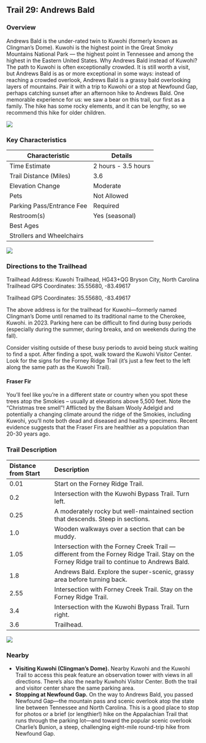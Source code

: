 ## Trail 29: Andrews Bald

### Overview

Andrews Bald is the under-rated twin to Kuwohi (formerly known as Clingman's Dome). Kuwohi is the highest point in the Great Smoky Mountains National Park --- the highest point in Tennessee and among the highest in the Eastern United States. Why Andrews Bald instead of Kuwohi? The path to Kuwohi is often exceptionally crowded. It is still worth a visit, but Andrews Bald is as or more exceptional in some ways: instead of reaching a crowded overlook, Andrews Bald is a grassy bald overlooking layers of mountains. Pair it with a trip to Kuwohi or a stop at Newfound Gap, perhaps catching sunset after an afternoon hike to Andrews Bald. One memorable experience for us: we saw a bear on this trail, our first as a family. The hike has some rocky elements, and it can be lengthy, so we recommend this hike for older children.

![](img/trail-29-figure-01.jpg)

### Key Characteristics

| **Characteristic**        | **Details**         |
|---------------------------|---------------------|
| Time Estimate             | 2 hours - 3.5 hours |
| Trail Distance (Miles)    | 3.6                 |
| Elevation Change          | Moderate            |
| Pets                      | Not Allowed         |
| Parking Pass/Entrance Fee | Required            |
| Restroom(s)               | Yes (seasonal)      |
| Best Ages                 |                     |
| Strollers and Wheelchairs |                     |

![](maps/trail-29-map.jpeg)

### Directions to the Trailhead

Trailhead Address: Kuwohi Trailhead, HG43+QG Bryson City, North Carolina Trailhead GPS Coordinates: 35.55680, -83.49617

Trailhead GPS Coordinates: 35.55680, -83.49617

The above address is for the trailhead for Kuwohi---formerly named Clingman's Dome until renamed to its traditional name to the Cherokee, Kuwohi. in 2023. Parking here can be difficult to find during busy periods (especially during the summer, during breaks, and on weekends during the fall).

Consider visiting outside of these busy periods to avoid being stuck waiting to find a spot. After finding a spot, walk toward the Kuwohi Visitor Center. Look for the signs for the Forney Ridge Trail (it's just a few feet to the left along the same path as the Kuwohi Trail).

::: {.callout-note appearance="simple" icon="true"}
#### Fraser Fir  
You'll feel like you're in a different state or country when you spot these trees atop the Smokies – usually at elevations above 5,500 feet. Note the “Christmas tree smell”! Afflicted by the Balsam Wooly Adelgid and potentially a changing climate around the ridge of the Smokies, including Kuwohi, you’ll note both dead and diseased and healthy specimens. Recent evidence suggests that the Fraser Firs are healthier as a population than 20-30 years ago.  
:::

### Trail Description

| Distance from Start | Description                                                                                                                                     |
|:----------------|:------------------------------------------------------|
| 0.01                | Start on the Forney Ridge Trail.                                                                                                                |
| 0.2                 | Intersection with the Kuwohi Bypass Trail. Turn left.                                                                                           |
| 0.25                | A moderately rocky but well-maintained section that descends. Steep in sections.                                                                |
| 1.0                 | Wooden walkways over a section that can be muddy.                                                                                               |
| 1.05                | Intersection with the Forney Creek Trail --- different from the Forney Ridge Trail. Stay on the Forney Ridge trail to continue to Andrews Bald. |
| 1.8                 | Andrews Bald. Explore the super-scenic, grassy area before turning back.                                                                        |
| 2.55                | Intersection with Forney Creek Trail. Stay on the Forney Ridge Trail.                                                                           |
| 3.4                 | Intersection with the Kuwohi Bypass Trail. Turn right.                                                                                          |
| 3.6                 | Trailhead.                                                                                                                                      |

![](img/trail-29-figure-02.jpg)

### Nearby

-   **Visiting Kuwohi (Clingman's Dome).** Nearby Kuwohi and the Kuwohi Trail to access this peak feature an observation tower with views in all directions. There's also the nearby Kuwhohi Visitor Center. Both the trail and visitor center share the same parking area.
-   **Stopping at Newfound Gap.** On the way to Andrews Bald, you passed Newfound Gap---the mountain pass and scenic overlook atop the state line between Tennessee and North Carolina. This is a good place to stop for photos or a brief (or lengthier!) hike on the Appalachian Trail that runs through the parking lot---and toward the popular scenic overlook Charlie's Bunion, a steep, challenging eight-mile round-trip hike from Newfound Gap.
